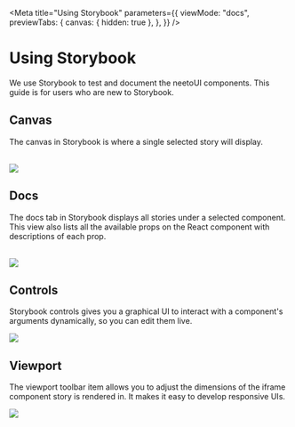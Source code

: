 

<Meta
  title="Using Storybook"
  parameters={{
    viewMode: "docs",
    previewTabs: {
      canvas: { hidden: true },
    },
  }}
/>

# Using Storybook
We use Storybook to test and document the neetoUI components. This guide is for users who are new to Storybook.


## Canvas
The canvas in Storybook is where a single selected story will display.

<br />



<img src={Canvas}  />

<br />

## Docs
The docs tab in Storybook displays all stories under a selected component. This view also lists all the available props on the React component with descriptions of each prop.

<br/>

<img src={Docs}  />

<br/>

## Controls
Storybook controls gives you a graphical UI to interact with a component's arguments dynamically, so you can edit them live.

<img src={Controls}  />

<br/>

## Viewport
The viewport toolbar item allows you to adjust the dimensions of the iframe component story is rendered in. It makes it easy to develop responsive UIs.

<img src={Viewport}  />
